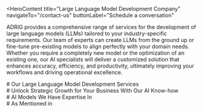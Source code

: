 <HeroContent
  title="Large Language Model Development Company"
  navigateTo="/contact-us"
  buttonLabel="Schedule a conversation"
>
  ADRIG provides a comprehensive range of services for the development of large
  language models (LLMs) tailored to your industry-specific requirements. Our
  team of experts can create LLMs from the ground up or fine-tune pre-existing
  models to align perfectly with your domain needs. Whether you require a
  completely new model or the optimization of an existing one, our AI
  specialists will deliver a customized solution that enhances accuracy,
  efficiency, and productivity, ultimately improving your workflows and driving
  operational excellence.
</HeroContent>

<ClientCompaniesComponent />

<CountUpAnimationContainer />

<div className="w-full text-center">
  # Our Large Language Model Development Services
</div>

<section className="grid grid-cols-2 gap-10 w-full py-16">
  <section className="w-full col-span-1 cursor-pointer">
    <ServiceCard
      service={{
        id: 1,
        image: "/servicesPage/ConsultingandStrategyBuildingicon.svg",
        title: "Consulting and Strategy Building",
        description:
          "Our approach to LLM (Large Language Model) development starts with a thorough understanding of your specific needs, industry standards, and intended applications. Drawing on our extensive knowledge in natural language processing (NLP) and machine learning (ML), we work closely with you to develop a customized strategy for creating a private LLM that perfectly fits your business goals.",
        urlPath: "",
      }}
    />
  </section>
  <section className="w-full col-span-1 cursor-pointer">
    <ServiceCard
      service={{
        id: 2,
        image: "/servicesPage/LargeLanguageModelDevelopmenticon.svg",
        title: "Large Language Model (LLM) Development",
        description:
          "We construct expansive language models from the ground up to ensure businesses gain a strategic advantage through enhanced understanding and streamlined processes. The process begins with an initial discussion, followed by meticulous data preparation. The model is then trained using your organization's data, guaranteeing a seamless fit with your unique business requirements.",
        urlPath: "",
      }}
    />
  </section>
  <section className="w-full col-span-1 cursor-pointer">
    <ServiceCard
      service={{
        id: 3,
        image: "/servicesPage/LLMFinetuningicon.svg",
        title: "LLM Fine-tuning",
        description:
          "Large language models like GPT, Llama, or PaLM can be fine-tuned to adapt them for various business-specific applications across different industries, such as manufacturing, legal, and finance. By fine-tuning these models, we can create customized solutions that provide unmatched performance, delivering precise and contextually appropriate outputs to support enhanced decision-making processes.",
        urlPath: "",
      }}
    />
  </section>
  <section className="w-full col-span-1 cursor-pointer">
    <ServiceCard
      service={{
        id: 4,
        image: "/servicesPage/LLMpoweredSolutionDevelopmenticon.svg",
        title: "LLM-powered Solution Development",
        description:
          "We create powerful AI-driven solutions that harness the capabilities of Large Language Models such as GPT to revolutionize the way you conduct business, communicate, and innovate. Our diverse range of offerings includes chatbots, virtual assistants, sentiment analysis tools, and speech recognition systems, all tailored to address the specific needs of our clients.",
        urlPath: "",
      }}
    />
  </section>
  <section className="w-full col-span-1 cursor-pointer">
    <ServiceCard
      service={{
        id: 5,
        image: "/servicesPage/LLMModelIntegrationicon.svg",
        title: "LLM Model Integration",
        description:
          "We create powerful AI-driven solutions that harness the capabilities of Large Language Models such as GPT to revolutionize the way you conduct business, communicate, and innovate. Our diverse range of offerings includes chatbots, virtual assistants, sentiment analysis tools, and speech recognition systems, all tailored to address the specific needs of our clients.",
        urlPath: "",
      }}
    />
  </section>
  <section className="w-full col-span-1 cursor-pointer">
    <ServiceCard
      service={{
        id: 6,
        image: "/servicesPage/SupportandMaintenanceicon.svg",
        title: "Support and Maintenance",
        description:
          "We provide support and maintenance services to guarantee the reliable operation of your large language models (LLMs) and LLM-based solutions over time. This includes constantly monitoring model performance, adjusting models to accommodate changing data and use cases, implementing bug fixes, and ensuring timely software updates. We handle all of these tasks to ensure the seamless functioning of your LLM-powered solutions.",
        urlPath: "",
      }}
    />
  </section>
</section>

<div className="w-full text-center">
  # Unlock Strategic Growth for Your Business With Our AI Know-how
</div>

<section className="grid grid-cols-2 gap-10 w-full py-16">
  <section className="w-full col-span-1 cursor-pointer">
    <ServiceCard
      service={{
        id: 1,
        image: "/servicesPage/NaturalLanguageProcessingicon1.svg",
        title: "Natural Language Processing (NLP)",
        description:
          "We provide support and maintenance services to guarantee the reliable operation of your large language models (LLMs) and LLM-based solutions over time. This includes constantly monitoring model performance, adjusting models to accommodate changing data and use cases, implementing bug fixes, and ensuring timely software updates. We handle all of these tasks to ensure the seamless functioning of your LLM-powered solutions.",
        urlPath: "",
      }}
    />
  </section>
  <section className="w-full col-span-1 cursor-pointer">
    <ServiceCard
      service={{
        id: 2,
        image: "/servicesPage/MachineLearningicon1.svg",
        title: "Machine Learning",
        description:
          "We leverage our proficiency in machine learning development frameworks such as scikit-learn, Keras, and PyTorch to skillfully construct ML-driven solutions. These solutions incorporate ML models trained using advanced techniques, including supervised, unsupervised, and reinforcement learning, which guarantee efficient and effective results.",
      }}
    />
  </section>
  <section className="w-full col-span-1 cursor-pointer">
    <ServiceCard
      service={{
        id: 3,
        image: "/servicesPage/TransferLearningicon.svg",
        title: "Transfer Learning ",
        description:
          "Transfer Learning is a technique used to develop custom Large Language Models (LLMs) for businesses. This approach involves fine-tuning a pre-trained LLM, such as GPT, Llama, PaLM, LaMDA, or BLOOM, to create a model that is specifically tailored to the business's domain-specific language-related tasks. This allows for the efficient and effective development of custom LLMs that can be used to address the unique needs of the organization.",
        urlPath: "",
      }}
    />
  </section>
  <section className="w-full col-span-1 cursor-pointer">
    <ServiceCard
      service={{
        id: 4,
        image: "/servicesPage/IncontextLearningicon.svg",
        title: "In-context Learning",
        description:
          "We utilize developer tools such as PyText, FastText, and Flair to train and consistently update language models with recent data, guaranteeing continuous adaptation to new contexts, fields, and users. This ongoing improvement enhances the models' effectiveness over time.",
        urlPath: "",
      }}
    />
  </section>
  <section className="w-full col-span-1 cursor-pointer">
    <ServiceCard
      service={{
        id: 5,
        image: "/servicesPage/FewshoLearningicon.svg",
        title: "Few-shot Learning",
        description:
          "Rapid Adaptation of Language Models we employ a variety of methods, such as Meta-Transfer Learning, Meta-Learning Toolkit, and Reptile, to quickly adapt large language models to new tasks with limited data. This approach allows models to generalize efficiently from a small number of examples, which is tremendously valuable in real-world scenarios where labeled data is scarce or expensive to obtain.",
        urlPath: "",
      }}
    />
  </section>
  <section className="w-full col-span-1 cursor-pointer">
    <ServiceCard
      service={{
        id: 6,
        image: "/servicesPage/SentimentAnalysisicon.svg",
        title: "Sentiment Analysis",
        description:
          "We utilize tools like VADER and NLTK to process and analyze text data, getting it ready for large language model training. Afterward, we employ machine learning methods such as Naive Bayes to build reliable AI systems specialized for sentiment analysis based on the trained large language model.",
        urlPath: "",
      }}
    />
  </section>
</section>

<div className="w-full text-center"># AI Models We Have Expertise In</div>

<div className="w-full text-center"># As Mentioned in</div>

<ClientCompaniesComponent />
